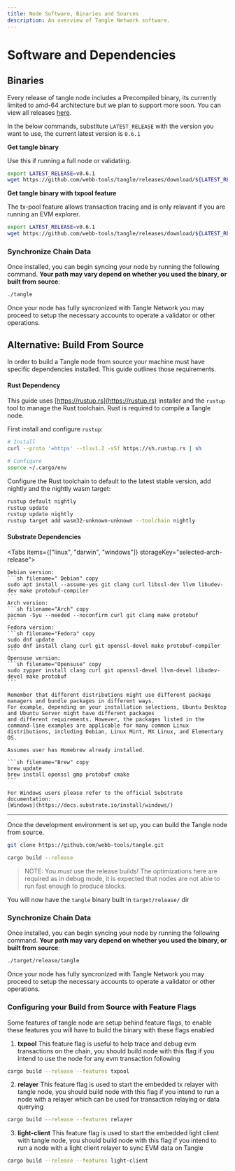 ```yaml
---
title: Node Software, Binaries and Sources
description: An overview of Tangle Network software.
---
```



# Software and Dependencies

## Binaries

Every release of tangle node includes a Precompiled binary, its currently limited to amd-64 architecture but we plan to
support more soon. You can view all releases [here](https://github.com/webb-tools/tangle/releases).

In the below commands, substitute `LATEST_RELEASE` with the version you want to use, the current latest version is `0.6.1`

**Get tangle binary**

Use this if running a full node or validating.

```sh filename="Get binary" copy
export LATEST_RELEASE=v0.6.1
wget https://github.com/webb-tools/tangle/releases/download/${LATEST_RELEASE}>/tangle-testnet-linux-amd64
```

**Get tangle binary with txpool feature**

The tx-pool feature allows transaction tracing and is only relavant if you are running an EVM explorer. 

```sh filename="Get binary txpool" copy
export LATEST_RELEASE=v0.6.1
wget https://github.com/webb-tools/tangle/releases/download/${LATEST_RELEASE}/tangle-txpool-linux-amd64
```

### Synchronize Chain Data

Once installed, you can begin syncing your node by running the following command. **Your path may vary depend on whether you used the binary, or built from source**:

```sh filename="Syncing node" copy
./tangle
```

Once your node has fully syncronized with Tangle Network you may proceed to setup the
necessary accounts to operate a validator or other operations.

## Alternative: Build From Source

In order to build a Tangle node from source your machine must have specific dependencies installed. This guide
outlines those requirements.

#### Rust Dependency

This guide uses [https://rustup.rs](https://rustup.rs) installer and the `rustup` tool to manage the Rust toolchain. Rust is required to
compile a Tangle node.

First install and configure `rustup`:

```sh filename="Install Rust" copy
# Install
curl --proto '=https' --tlsv1.2 -sSf https://sh.rustup.rs | sh

# Configure
source ~/.cargo/env
```

Configure the Rust toolchain to default to the latest stable version, add nightly and the nightly wasm target:

```sh filename="Configure Rust" copy
rustup default nightly
rustup update
rustup update nightly
rustup target add wasm32-unknown-unknown --toolchain nightly
```

#### Substrate Dependencies

<Tabs items={["linux", "darwin", "windows"]} storageKey="selected-arch-release">
  <Tab>

    Debian version:
    ```sh filename=" Debian" copy
    sudo apt install --assume-yes git clang curl libssl-dev llvm libudev-dev make protobuf-compiler
    ```
    Arch version:
    ```sh filename="Arch" copy
    pacman -Syu --needed --noconfirm curl git clang make protobuf
    ```
    Fedora version:
    ```sh filename="Fedora" copy
    sudo dnf update
    sudo dnf install clang curl git openssl-devel make protobuf-compiler
    ```
    Opensuse version:
    ```sh filename="Opensuse" copy
    sudo zypper install clang curl git openssl-devel llvm-devel libudev-devel make protobuf
    ```

    Remember that different distributions might use different package managers and bundle packages in different ways.
    For example, depending on your installation selections, Ubuntu Desktop and Ubuntu Server might have different packages
    and different requirements. However, the packages listed in the command-line examples are applicable for many common Linux
    distributions, including Debian, Linux Mint, MX Linux, and Elementary OS.

  </Tab>
  <Tab>

    Assumes user has Homebrew already installed.

    ```sh filename="Brew" copy
    brew update
    brew install openssl gmp protobuf cmake
    ```

  </Tab>
  <Tab>

    For Windows users please refer to the official Substrate documentation:
    [Windows](https://docs.substrate.io/install/windows/)

  </Tab>
</Tabs>

---

Once the development environment is set up, you can build the Tangle node from source.

```sh filename="Clone repo" copy
git clone https://github.com/webb-tools/tangle.git
```

```sh filename="Build" copy
cargo build --release
```

> NOTE: You _must_ use the release builds! The optimizations here are required
> as in debug mode, it is expected that nodes are not able to run fast enough to produce blocks.

You will now have the `tangle` binary built in `target/release/` dir

### Synchronize Chain Data

Once installed, you can begin syncing your node by running the following command. **Your path may vary depend on whether you used the binary, or built from source**:

```sh filename="Syncing node" copy
./target/release/tangle
```

Once your node has fully syncronized with Tangle Network you may proceed to setup the
necessary accounts to operate a validator or other operations.

### Configuring your Build from Source with Feature Flags

Some features of tangle node are setup behind feature flags, to enable these features you will have to build the binary with these flags enabled

1. **txpool**
   This feature flag is useful to help trace and debug evm transactions on the chain, you should build node with this flag if you intend to use the node for any evm transaction following

```sh filename="Build txpool" copy
cargo build --release --features txpool
```

2. **relayer**
   This feature flag is used to start the embedded tx relayer with tangle node, you should build node with this flag if you intend to run a node with a relayer which can be used for transaction relaying or data querying

```sh filename="Build relayer" copy
cargo build --release --features relayer
```

3. **light-client**
   This feature flag is used to start the embedded light client with tangle node, you should build node with this flag if you intend to run a node with a light client relayer to sync EVM data on Tangle

```sh filename="Build light" copy
cargo build --release --features light-client
```
